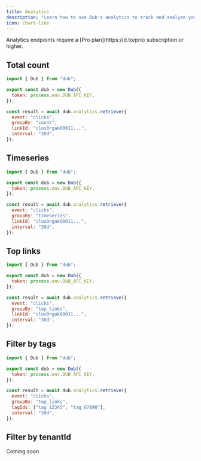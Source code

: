 ```yaml
---
title: Analytics
description: "Learn how to use Dub's analytics to track and analyze your link performance."
icon: chart-line
---
```


<Note>
  Analytics endpoints require a [Pro plan](https://d.to/pro) subscription or
  higher.
</Note>

## Total count

<CodeGroup>

```javascript Node.js
import { Dub } from "dub";

export const dub = new Dub({
  token: process.env.DUB_API_KEY,
});

const result = await dub.analytics.retrieve({
  event: "clicks",
  groupBy: "count",
  linkId: "clux0rgak00011...",
  interval: "30d",
});
```

</CodeGroup>

## Timeseries

<CodeGroup>

```javascript Node.js
import { Dub } from "dub";

export const dub = new Dub({
  token: process.env.DUB_API_KEY,
});

const result = await dub.analytics.retrieve({
  event: "clicks",
  groupBy: "timeseries",
  linkId: "clux0rgak00011...",
  interval: "30d",
});
```

</CodeGroup>

## Top links

<CodeGroup>

```javascript Node.js
import { Dub } from "dub";

export const dub = new Dub({
  token: process.env.DUB_API_KEY,
});

const result = await dub.analytics.retrieve({
  event: "clicks",
  groupBy: "top_links",
  linkId: "clux0rgak00011...",
  interval: "30d",
});
```

</CodeGroup>

## Filter by tags

<CodeGroup>

```javascript Node.js
import { Dub } from "dub";

export const dub = new Dub({
  token: process.env.DUB_API_KEY,
});

const result = await dub.analytics.retrieve({
  event: "clicks",
  groupBy: "top_links",
  tagIds: ["tag_12345", "tag_67890"],
  interval: "30d",
});
```

</CodeGroup>

## Filter by tenantId

Coming soon

